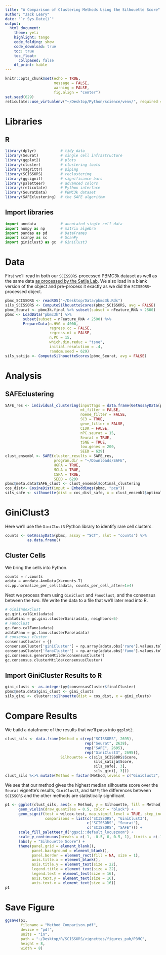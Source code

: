 ```yaml
---
title: "A Comparison of Clustering Methods Using the Silhouette Score"
author: "Jack Leary"
date: "`r Sys.Date()`"
output:
  html_document:
    theme: yeti
    highlight: tango
    code_folding: show
    code_download: true
    toc: true
    toc_float:
      collpased: false
    df_print: kable
---
```


```r
knitr::opts_chunk$set(echo = TRUE, 
                      message = FALSE, 
                      warning = FALSE, 
                      fig.align = "center")
set.seed(629)
reticulate::use_virtualenv("~/Desktop/Python/science/venv/", required = TRUE)
```

# Libraries

## R

```r
library(dplyr)           # tidy data 
library(Seurat)          # single cell infrastructure
library(ggplot2)         # plots
library(cluster)         # clustering tools
library(magrittr)        # piping
library(SCISSORS)        # reclustering  
library(ggsignif)        # significance bars
library(paletteer)       # advanced colors
library(reticulate)      # Python interface
library(SeuratData)      # PBMC3k dataset
library(SAFEclustering)  # the SAFE algorithm
```

## Import libraries

```python
import anndata           # annotated single cell data
import numpy as np       # matrix algebra
import pandas as pd      # DataFrames
import scanpy as sc      # ScanPy
import giniclust3 as gc  # GiniClust3
```

# Data 

First we'll read in both our `SCISSORS`-processed PBMC3k dataset as well as the same data [as processed by the Satija Lab](https://satijalab.org/seurat/articles/pbmc3k_tutorial.html). We also load in a blank version of the object and pre-process it exactly as we did the `SCISSORS`-processed object. 

```r
pbmc_SCISSORS <- readRDS("~/Desktop/Data/pbmc3k.Rds")
sils_SCISSORS <- ComputeSilhouetteScores(pbmc_SCISSORS, avg = FALSE)
pbmc_Seurat <- pbmc3k.final %>% subset(subset = nFeature_RNA < 2500)
pbmc <- LoadData("pbmc3k") %>% 
        subset(subset = nFeature_RNA < 2500) %>% 
        PrepareData(n.HVG = 4000, 
                    regress.cc = FALSE, 
                    regress.mt = FALSE, 
                    n.PC = 15, 
                    which.dim.reduc = "tsne",
                    initial.resolution = .4, 
                    random.seed = 629)
sils_satija <- ComputeSilhouetteScores(pbmc_Seurat, avg = FALSE)
```

# Analysis 

## SAFEclustering

```r
SAFE_res <- individual_clustering(inputTags = data.frame(GetAssayData(pbmc, slot = "counts")), 
                                  mt_filter = FALSE, 
                                  nGene_filter = FALSE, 
                                  SC3 = TRUE, 
                                  gene_filter = FALSE, 
                                  CIDR = FALSE, 
                                  nPC.seurat = 15,
                                  Seurat = TRUE, 
                                  tSNE = TRUE, 
                                  low.genes = 200, 
                                  SEED = 629)
clust_ensembl <- SAFE(cluster_results = SAFE_res, 
                      program.dir = "~/Downloads/SAFE", 
                      HGPA = TRUE, 
                      MCLA = TRUE, 
                      CSPA = TRUE, 
                      SEED = 629)
pbmc@meta.data$SAFE_clust <- clust_ensembl$optimal_clustering
cos_dist<- CosineDist(input = Embeddings(pbmc, "pca"))
sils_safe <- silhouette(dist = cos_dist_safe, x = clust_ensembl$optimal_clustering)
```

# GiniClust3

Here we'll use the `GiniClust3` Python library to identify rare cell clusters. 

```r
counts <- GetAssayData(pbmc, assay = "SCT", slot = "counts") %>% 
          as.data.frame()
```

## Cluster Cells

We bring the cells into Python. 

```python
counts = r.counts 
adata = anndata.AnnData(X=counts.T)
sc.pp.normalize_per_cell(adata, counts_per_cell_after=1e4)
```

Next we process them using `GiniClust` and `FanoClust`, and the consensus between the two. We write the data to a file that we'll later read into R. 

```python
# GiniIndexClust
gc.gini.calGini(adata)
adataGini = gc.gini.clusterGini(adata, neighbors=5)
# FanoClust
gc.fano.calFano(adata)
adataFano = gc.fano.clusterFano(adata)
# consensus cluster
consensusCluster = {}
consensusCluster['giniCluster'] = np.array(adata.obs['rare'].values.tolist())
consensusCluster['fanoCluster'] = np.array(adata.obs['fano'].values.tolist())
gc.consensus.generateMtilde(consensusCluster)
gc.consensus.clusterMtilde(consensusCluster)
```

## Import GiniCluster Results to R 

```r
gini_clusts <- as.integer(py$consensusCluster$finalCluster)
pbmc@meta.data$gini_clust <- gini_clusts
sils_gini <- cluster::silhouette(dist = cos_dist, x = gini_clusts)
```

# Compare Results

We build a dataframe of the results that we'll pass into `ggplot2`. 

```r
clust_sils <- data.frame(Method = c(rep("SCISSORS", 2695), 
                                    rep("Seurat", 2638), 
                                    rep("SAFE", 2695), 
                                    rep("GiniClust3", 2695)), 
                         Silhouette = c(sils_SCISSORS$Score, 
                                        sils_satija$Score, 
                                        sils_safe[, 3], 
                                        sils_gini[, 3]))
clust_sils %<>% mutate(Method = factor(Method,levels = c("GiniClust3", "Seurat", "SAFE", "SCISSORS"))) 
```

We see that our method gives the highest median silhouette score over the `Seurat` vignette's results, `GiniClust3`, and `SAFE`; the differences between `SCISSORS` and the other methods are statistically significant 

```r
p1 <- ggplot(clust_sils, aes(x = Method, y = Silhouette, fill = Method)) + 
      geom_violin(draw_quantiles = 0.5, color = "black") +
      geom_signif(test = wilcox.test, map_signif_level = TRUE, step_increase = .1, size = 1.2, textsize = 8, 
                  comparisons = list(c("SCISSORS", "GiniClust3"), 
                                     c("SCISSORS", "Seurat"), 
                                     c("SCISSORS", "SAFE"))) + 
      scale_fill_paletteer_d("ggsci::default_locuszoom") + 
      scale_y_continuous(breaks = c(-1, -0.5, 0, 0.5, 1), limits = c(-1, 1.45)) + 
      labs(y = "Silhouette Score") + 
      theme(panel.grid = element_blank(), 
            panel.background = element_blank(), 
            panel.border = element_rect(fill = NA, size = 1), 
            axis.title.x = element_blank(), 
            axis.title.y = element_text(size = 22), 
            legend.title = element_text(size = 22), 
            legend.text = element_text(size = 16), 
            axis.text.y = element_text(size = 16), 
            axis.text.x = element_text(size = 16))
p1
```

# Save Figure 

```r
ggsave(p1, 
       filename = "Method_Comparison.pdf", 
       device = "pdf", 
       units = "in",
       path = "~/Desktop/R/SCISSORS/vignettes/figures_pub/PBMC", 
       height = 8, 
       width = 8) 
```
